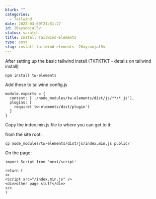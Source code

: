 ```yaml
---
blurb: ""
categories:
  - Tailwind
date: 2022-03-09T21:51:27
id: 26aysoojal5v
status: scratch
title: Install Tailwind-Elements
type: post
slug: install-tailwind-elements--26aysoojal5v
---
```


After setting up the basic tailwind install (TKTKTKT - details on tailwind install)

```
npm install tw-elements
```


Add these to tailwind.config.js

```
module.exports = {
  content: ['./node_modules/tw-elements/dist/js/**/*.js'],
  plugins: [
    require('tw-elements/dist/plugin')
  ]
}
```

Copy the index.min.js file to where you can get to it:

from the site root:

```
cp node_modules/tw-elements/dist/js/index.min.js public/
```

On the page:

```
import Script from 'next/script'

return (
<>
<Script src="/index.min.js" />
<div>other page stuff</div>
</>
)
```



